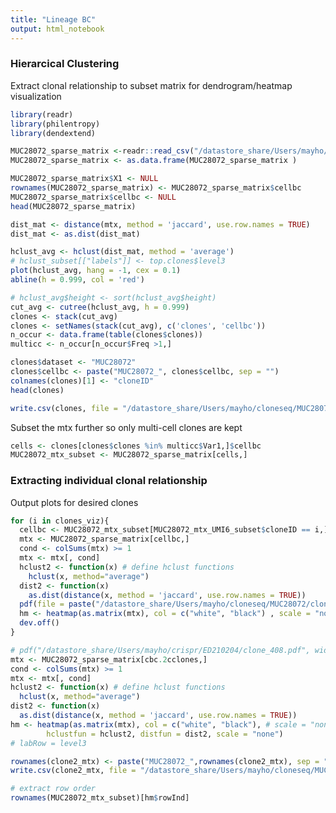 ```yaml
---
title: "Lineage BC"
output: html_notebook
---
```


### Hierarcical Clustering 

Extract clonal relationship to subset matrix for dendrogram/heatmap visualization

```r
library(readr)
library(philentropy)
library(dendextend)
```

```r
MUC28072_sparse_matrix <-readr::read_csv("/datastore_share/Users/mayho/cloneseq/MUC28072/MUC28072_sparse_matrix_UMI6.csv")
MUC28072_sparse_matrix <- as.data.frame(MUC28072_sparse_matrix )
```

```r
MUC28072_sparse_matrix$X1 <- NULL
rownames(MUC28072_sparse_matrix) <- MUC28072_sparse_matrix$cellbc
MUC28072_sparse_matrix$cellbc <- NULL
head(MUC28072_sparse_matrix)
```


```r
dist_mat <- distance(mtx, method = 'jaccard', use.row.names = TRUE)
dist_mat <- as.dist(dist_mat)
```

```r
hclust_avg <- hclust(dist_mat, method = 'average')
# hclust_subset[["labels"]] <- top.clones$level3
plot(hclust_avg, hang = -1, cex = 0.1)
abline(h = 0.999, col = 'red')
```


```r
# hclust_avg$height <- sort(hclust_avg$height)
cut_avg <- cutree(hclust_avg, h = 0.999)
clones <- stack(cut_avg)
clones <- setNames(stack(cut_avg), c('clones', 'cellbc'))
n_occur <- data.frame(table(clones$clones))
multicc <- n_occur[n_occur$Freq >1,]
```

```r
clones$dataset <- "MUC28072"
clones$cellbc <- paste("MUC28072_", clones$cellbc, sep = "")
colnames(clones)[1] <- "cloneID"
head(clones)
```

```r
write.csv(clones, file = "/datastore_share/Users/mayho/cloneseq/MUC28072/MUC28072_cloneIDs_UMI6.csv")
```

Subset the mtx further so only multi-cell clones are kept 

```r
cells <- clones[clones$clones %in% multicc$Var1,]$cellbc
MUC28072_mtx_subset <- MUC28072_sparse_matrix[cells,]
```

### Extracting individual clonal relationship

Output plots for desired clones 

```r
for (i in clones_viz){
  cellbc <- MUC28072_mtx_subset[MUC28072_mtx_UMI6_subset$cloneID == i,]$cellbc
  mtx <- MUC28072_sparse_matrix[cellbc,]
  cond <- colSums(mtx) >= 1
  mtx <- mtx[, cond]
  hclust2 <- function(x) # define hclust functions
    hclust(x, method="average")
  dist2 <- function(x)
    as.dist(distance(x, method = 'jaccard', use.row.names = TRUE))
  pdf(file = paste("/datastore_share/Users/mayho/cloneseq/MUC28072/clones/MUC28072_",i, ".pdf", sep = ""), width = 12, height = 6)
  hm <- heatmap(as.matrix(mtx), col = c("white", "black") , scale = "none")
  dev.off()
}
```

```r
# pdf("/datastore_share/Users/mayho/crispr/ED210204/clone_408.pdf", width = 11, height = 6)
mtx <- MUC28072_sparse_matrix[cbc.2cclones,]
cond <- colSums(mtx) >= 1
mtx <- mtx[, cond]
hclust2 <- function(x) # define hclust functions
  hclust(x, method="average")
dist2 <- function(x)
  as.dist(distance(x, method = 'jaccard', use.row.names = TRUE))
hm <- heatmap(as.matrix(mtx), col = c("white", "black"), # scale = "none")
        hclustfun = hclust2, distfun = dist2, scale = "none")
# labRow = level3
```


```r
rownames(clone2_mtx) <- paste("MUC28072_",rownames(clone2_mtx), sep = "")
write.csv(clone2_mtx, file = "/datastore_share/Users/mayho/cloneseq/MUC28072/clone2_mtx.csv")
```

```r
# extract row order
rownames(MUC28072_mtx_subset)[hm$rowInd]
```
